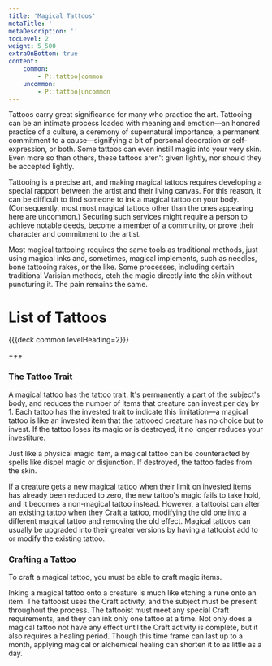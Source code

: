 ```yaml
---
title: 'Magical Tattoos'
metaTitle: ''
metaDescription: ''
tocLevel: 2
weight: 5_500
extraOnBottom: true
content:
    common:
        - P::tattoo|common
    uncommon:
        - P::tattoo|uncommon
---
```


Tattoos carry great significance for many who practice the art. Tattooing can be an intimate process loaded with meaning and emotion—an honored practice of a culture, a ceremony of supernatural importance, a permanent commitment to a cause—signifying a bit of personal decoration or self-expression, or both. Some tattoos can even instill magic into your very skin. Even more so than others, these tattoos aren't given lightly, nor should they be accepted lightly.

Tattooing is a precise art, and making magical tattoos requires developing a special rapport between the artist and their living canvas. For this reason, it can be difficult to find someone to ink a magical tattoo on your body. (Consequently, most most magical tattoos other than the ones appearing here are uncommon.) Securing such services might require a person to achieve notable deeds, become a member of a community, or prove their character and commitment to the artist.

Most magical tattooing requires the same tools as traditional methods, just using magical inks and, sometimes, magical implements, such as needles, bone tattooing rakes, or the like. Some processes, including certain traditional Varisian methods, etch the magic directly into the skin without puncturing it. The pain remains the same.

# List of Tattoos

{{{deck common levelHeading=2}}}

+++

### The Tattoo Trait

A magical tattoo has the tattoo trait. It's permanently a part of the subject's body, and reduces the number of items that creature can invest per day by 1. Each tattoo has the invested trait to indicate this limitation—a magical tattoo is like an invested item that the tattooed creature has no choice but to invest. If the tattoo loses its magic or is destroyed, it no longer reduces your investiture.

Just like a physical magic item, a magical tattoo can be counteracted by spells like dispel magic or disjunction. If destroyed, the tattoo fades from the skin.

If a creature gets a new magical tattoo when their limit on invested items has already been reduced to zero, the new tattoo's magic fails to take hold, and it becomes a non-magical tattoo instead. However, a tattooist can alter an existing tattoo when they Craft a tattoo, modifying the old one into a different magical tattoo and removing the old effect. Magical tattoos can usually be upgraded into their greater versions by having a tattooist add to or modify the existing tattoo.

### Crafting a Tattoo

To craft a magical tattoo, you must be able to craft magic items.

Inking a magical tattoo onto a creature is much like etching a rune onto an item. The tattooist uses the Craft activity, and the subject must be present throughout the process. The tattooist must meet any special Craft requirements, and they can ink only one tattoo at a time. Not only does a magical tattoo not have any effect until the Craft activity is complete, but it also requires a healing period. Though this time frame can last up to a month, applying magical or alchemical healing can shorten it to as little as a day.
